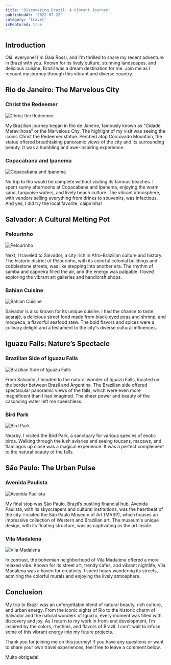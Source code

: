 ```yaml
---
title: 'Discovering Brazil: A Vibrant Journey'
publishedAt: '2022-07-22'
category: 'travel'
isFeatured: true
---
```


## Introduction

Olá, everyone! I'm Gaia Rossi, and I'm thrilled to share my recent adventure in Brazil with you. Known for its lively culture, stunning landscapes, and delicious cuisine, Brazil was a dream destination for me. Join me as I recount my journey through this vibrant and diverse country.

## Rio de Janeiro: The Marvelous City

### Christ the Redeemer

![Christ the Redeemer](/images/brazil/1.jpg "Christ the Redeemer")

My Brazilian journey began in Rio de Janeiro, famously known as "Cidade Maravilhosa" or the Marvelous City. The highlight of my visit was seeing the iconic Christ the Redeemer statue. Perched atop Corcovado Mountain, the statue offered breathtaking panoramic views of the city and its surrounding beauty. It was a humbling and awe-inspiring experience.

### Copacabana and Ipanema

![Copacabana and Ipanema](/images/brazil/2.jpg "Copacabana and Ipanema")

No trip to Rio would be complete without visiting its famous beaches. I spent sunny afternoons at Copacabana and Ipanema, enjoying the warm sand, turquoise waters, and lively beach culture. The vibrant atmosphere, with vendors selling everything from drinks to souvenirs, was infectious. And yes, I did try the local favorite, caipirinha!

## Salvador: A Cultural Melting Pot

### Pelourinho

![Pelourinho](/images/brazil/3.jpg "Pelourinho")

Next, I traveled to Salvador, a city rich in Afro-Brazilian culture and history. The historic district of Pelourinho, with its colorful colonial buildings and cobblestone streets, was like stepping into another era. The rhythm of samba and capoeira filled the air, and the energy was palpable. I loved exploring the vibrant art galleries and handicraft shops.

### Bahian Cuisine

![Bahian Cuisine](/images/brazil/4.jpg "Bahian Cuisine")

Salvador is also known for its unique cuisine. I had the chance to taste acarajé, a delicious street food made from black-eyed peas and shrimp, and moqueca, a flavorful seafood stew. The bold flavors and spices were a culinary delight and a testament to the city's diverse cultural influences.

## Iguazu Falls: Nature’s Spectacle

### Brazilian Side of Iguazu Falls

![Brazilian Side of Iguazu Falls](/images/brazil/5.jpg "Brazilian Side of Iguazu Falls")

From Salvador, I headed to the natural wonder of Iguazu Falls, located on the border between Brazil and Argentina. The Brazilian side offered spectacular panoramic views of the falls, which were even more magnificent than I had imagined. The sheer power and beauty of the cascading water left me speechless.

### Bird Park

![Bird Park](/images/brazil/6.jpg "Bird Park")

Nearby, I visited the Bird Park, a sanctuary for various species of exotic birds. Walking through the lush aviaries and seeing toucans, macaws, and flamingos up close was a magical experience. It was a perfect complement to the natural beauty of the falls.

## São Paulo: The Urban Pulse

### Avenida Paulista

![Avenida Paulista](/images/brazil/7.jpg "Avenida Paulista")

My final stop was São Paulo, Brazil’s bustling financial hub. Avenida Paulista, with its skyscrapers and cultural institutions, was the heartbeat of the city. I visited the São Paulo Museum of Art (MASP), which houses an impressive collection of Western and Brazilian art. The museum's unique design, with its floating structure, was as captivating as the art inside.

### Vila Madalena

![Vila Madalena](/images/brazil/8.jpg "Vila Madalena")

In contrast, the bohemian neighborhood of Vila Madalena offered a more relaxed vibe. Known for its street art, trendy cafes, and vibrant nightlife, Vila Madalena was a haven for creativity. I spent hours wandering its streets, admiring the colorful murals and enjoying the lively atmosphere.

## Conclusion

My trip to Brazil was an unforgettable blend of natural beauty, rich culture, and urban energy. From the iconic sights of Rio to the historic charm of Salvador and the natural wonders of Iguazu, every moment was filled with discovery and joy. As I return to my work in front-end development, I’m inspired by the colors, rhythms, and flavors of Brazil. I can't wait to infuse some of this vibrant energy into my future projects.

Thank you for joining me on this journey! If you have any questions or want to share your own travel experiences, feel free to leave a comment below.

Muito obrigada!
